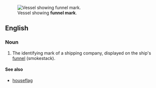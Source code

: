 [[Image:Genco Trader ore carrier.jpg|thumb|Vessel showing '''funnel mark'''.]]
==English==

===Noun===
{{en-noun|head=[[funnel]] [[mark]]}}

# {{context|nautical|lang=en}} The identifying mark of a shipping company, displayed on the ship's [[funnel]] (smokestack).

====See also====
*[[houseflag]]